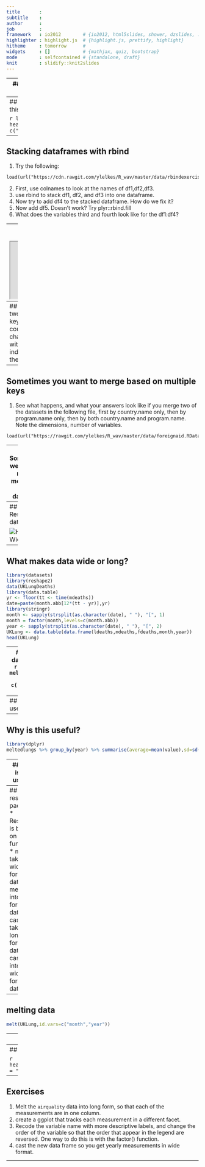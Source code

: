 ```yaml
---
title       : 
subtitle    : 
author      : 
job         : 
framework   : io2012        # {io2012, html5slides, shower, dzslides, ...}
highlighter : highlight.js  # {highlight.js, prettify, highlight}
hitheme     : tomorrow      # 
widgets     : []            # {mathjax, quiz, bootstrap}
mode        : selfcontained # {standalone, draft}
knit        : slidify::knit2slides
---
```


---
## Getting data into shape

1. Ran 10 experiments, now want to do a meta-analysis. 
2. I want to match my country level data with my individual-level data.
3. I have time series data that looks like this:

```r
x <- read.table(textConnection(
"Code Country        1950    1951    1952    1953    1954
AFG  Afghanistan    20,249  21,352  22,532  23,557  24,555
ALB  Albania        8,097   8,986   10,058  11,123  12,246"), header=TRUE)
head(x)
```

---
## I want it to look like this:

```r
library(reshape2)
head(melt(x,id.vars = c("Code","Country")))
```

---
## Stacking dataframes with rbind

1. Try the following:
```
load(url("https://cdn.rawgit.com/ylelkes/R_wav/master/data/rbindexercises.RData"))
```

2. First, use colnames to look at the names of df1,df2,df3.
3. use rbind to stack df1, df2, and df3 into one dataframe. 
4. Now try to add df4 to the stacked dataframe. How do we fix it?
5. Now add df5. Doesn't work? Try plyr::rbind.fill
6. What does the variables third and fourth look like for the df1:df4?

---
## Merging in R is *usually* pretty simple with the merge command.
<iframe src="https://stat.ethz.ch/R-manual/R-devel/library/base/html/merge.html"></iframe>



---
## Exercise
1. Let's start with merging two dataframes
3. You always need a key that links data.frames, individual, country, etc.
3. Merge the US state characteristic files state.x77 with this, with the variable Obamafeelings indicating a score on a feeling thermometer from 0=cold to 100=hot 
```
load(url("https://cdn.rawgit.com/ylelkes/R_wav/master/data/anes.RData"))
```
4. Hint: state.x77 needs to be converted to a dataframe
5. What state characteristics predict liking Obama?

---
## Sometimes you want to merge based on multiple keys

1. See what happens, and what your answers look like if you merge two of the datasets in the following file, first by country.name only, then by program.name only, then by both country.name and program.name. Note the dimensions, number of variables. 

```
load(url("https://rawgit.com/ylelkes/R_wav/master/data/foreignaid.RData"))
```

---
## Sometimes we want to merge more than two datasets.

1. Use the following function to merge all the Aid datasets: `reshape::merge_all`
2. Note, there are other ways of merging data. With really big datasets (N=millions), we probably want to use data.table or plyr.  

---
## Reshaping data

![Hadley Wickham](http://pix-media.s3.amazonaws.com/blog/1001/HadleyObama2.png)

---
## What makes data wide or long?

```r
library(datasets)
library(reshape2)
data(UKLungDeaths)
library(data.table)
yr <- floor(tt <- time(mdeaths))
date=paste(month.abb[12*(tt - yr)],yr)
library(stringr)
month <- sapply(strsplit(as.character(date), " "), "[", 1)
month = factor(month,levels=c(month.abb))
year <- sapply(strsplit(as.character(date), " "), "[", 2)
UKLung <- data.table(data.frame(ldeaths,mdeaths,fdeaths,month,year))
head(UKLung)
```

---
## What makes data wide or long?
```r
meltedlungs <- melt(UKLung,id.vars = c("month","year"))
meltedlungs
```

---
## Why is this useful?

---
## Why is this useful?
```r
library(dplyr)
meltedlungs %>% group_by(year) %>% summarise(average=mean(value),sd=sd(value),N=n())
```

---
## Why is this useful?
```r
library(dplyr)
meltedlungs %>% group_by(year,variable) %>% summarise(average=mean(value),sd=sd(value),N=n())
```

## Why is this useful?
```r
library(ggplot2)
ggplot(meltedlungs,aes(x=year,y=value,group=variable,colour=variable))+geom_smooth() 
```

---
## reshape2 package
* Reshape2 is based on two functions
* melt takes wide-format data and melts it into long-format data.
* cast takes long-format data and casts it into wide-format data.

---
## melting data

```r
melt(UKLung,id.vars=c("month","year"))
```

---
## melting data

```r
meltedlungs <- melt(UKLung,id.vars=c("month","year"),
                    variable.name = "Gender",value.name = "Deaths")
meltedlungs$Gende
```

---
## Getting data from long to wide

```r
head(dcast(meltedlungs,year+month~Gender,value.var = "Deaths",fun.aggregate=mean,na.rm=T))
```

---
## Exercises 
1. Melt the `airquality` data into long form, so that each of the measurements are in one column.
2. create a ggplot that tracks each measurement in a different facet.
3. Recode the variable name with more descriptive labels, and change the order of the variable so that the order that appear in the legend are reversed. One way to do this is with the factor() function.  
4. cast the new data frame so you get yearly measurements in wide format.

---
## 
